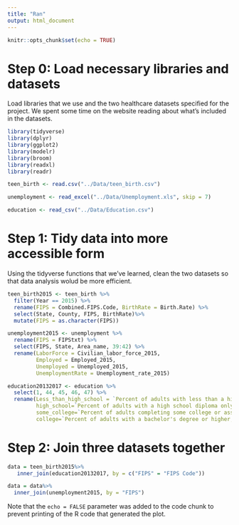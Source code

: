 ```yaml
---
title: "Ran"
output: html_document
---
```


```r
knitr::opts_chunk$set(echo = TRUE)
```

# Step 0: Load necessary libraries and datasets
Load libraries that we use and the two healthcare datasets specified for the project.
We spent some time on the website reading about what's included in the datasets.

```r
library(tidyverse)
library(dplyr)
library(ggplot2)
library(modelr)
library(broom)
library(readxl)
library(readr)

teen_birth <- read.csv("../Data/teen_birth.csv")

unemployment <- read_excel("../Data/Unemployment.xls", skip = 7)

education <- read_csv("../Data/Education.csv")
```
# Step 1: Tidy data into more accessible form
Using the tidyverse functions that we've learned, clean the two datasets so that data analysis wolud be more efficient.

```r
teen_birth2015 <- teen_birth %>%
  filter(Year == 2015) %>%
  rename(FIPS = Combined.FIPS.Code, BirthRate = Birth.Rate) %>%
  select(State, County, FIPS, BirthRate)%>%
  mutate(FIPS = as.character(FIPS))

unemployment2015 <- unemployment %>%
  rename(FIPS = FIPStxt) %>%
  select(FIPS, State, Area_name, 39:42) %>%
  rename(LaborForce = Civilian_labor_force_2015, 
         Employed = Employed_2015, 
         Unemployed = Unemployed_2015, 
         UnemploymentRate = Unemployment_rate_2015)

education20132017 <- education %>%
  select(1, 44, 45, 46, 47) %>%
  rename(Less_than_high_school = `Percent of adults with less than a high school diploma, 2013-17`,
         high_school=`Percent of adults with a high school diploma only, 2013-17`,
         some_college=`Percent of adults completing some college or associate's degree, 2013-17`,
         college=`Percent of adults with a bachelor's degree or higher, 2013-17`)
```

# Step 2: Join three datasets together
```r
data = teen_birth2015%>%
   inner_join(education20132017, by = c("FIPS" = "FIPS Code"))

data = data%>%
  inner_join(unemployment2015, by = "FIPS")
```
Note that the `echo = FALSE` parameter was added to the code chunk to prevent printing of the R code that generated the plot.
